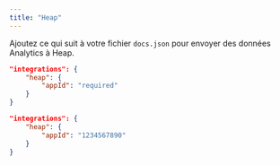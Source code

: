 ```yaml
---
title: "Heap"
---
```


Ajoutez ce qui suit à votre fichier `docs.json` pour envoyer des données Analytics à Heap.

<CodeGroup>

```json Options d’Analytics dans docs.json
"integrations": {
    "heap": {
        "appId": "required"
    }
}
```

```json Exemple
"integrations": {
    "heap": {
        "appId": "1234567890"
    }
}
```

</CodeGroup>
